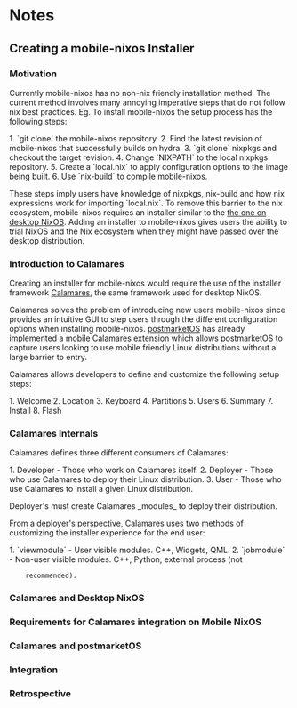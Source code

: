 =Notes=

==Creating a mobile-nixos Installer==

===Motivation===

Currently mobile-nixos has no non-nix friendly installation method. The current
method involves many annoying imperative steps that do not follow nix best
practices. Eg. To install mobile-nixos the setup process has the following
steps:

1. `git clone` the mobile-nixos repository.
2. Find the latest revision of mobile-nixos that successfully builds on hydra.
3. `git clone` nixpkgs and checkout the target revision.
4. Change `NIXPATH` to the local nixpkgs repository.
5. Create a `local.nix` to apply configuration options to the image being built.
6. Use `nix-build` to compile mobile-nixos.

These steps imply users have knowledge of nixpkgs, nix-build and how nix
expressions work for importing `local.nix`. To remove this barrier to the nix
ecosystem, mobile-nixos requires an installer similar to the
[[https://nixos.org/blog/announcements.html|the one on desktop NixOS]]. Adding
an installer to mobile-nixos gives users the ability to trial NixOS and the Nix
ecosystem when they might have passed over the desktop distribution.

===Introduction to Calamares===

Creating an installer for mobile-nixos would require the use of the installer
framework [[https://github.com/calamares/calamares|Calamares]], the same
framework used for desktop NixOS.

{{https://user-images.githubusercontent.com/91113/156779445-4305802a-9d97-4c48-9763-2431d9602d20.png|nixos calamares screenshot}}

Calamares solves the problem of introducing new users mobile-nixos since
provides an intuitive GUI to step users through the different configuration
options when installing mobile-nixos. [[https://postmarketos.org/|postmarketOS]]
has already implemented a
[[https://github.com/calamares/calamares-extensions/blob/calamares/modules/mobile/CMakeLists.txt|mobile Calamares extension]] which allows postmarketOS to capture users looking to use
mobile friendly Linux distributions without a large barrier to entry.

{{https://postmarketos.org/static/img/2020-07/ondev-welcome.png|postmarketos calamares screenshot}}

Calamares allows developers to define and customize the following setup steps:

1. Welcome
2. Location
3. Keyboard
4. Partitions
5. Users
6. Summary
7. Install
8. Flash

===Calamares Internals===

Calamares defines three different consumers of Calamares:

1. Developer - Those who work on Calamares itself.
2. Deployer - Those who use Calamares to deploy their Linux distribution.
3. User - Those who use Calamares to install a given Linux distribution.

Deployer's must create Calamares _modules_ to deploy their distribution.

From a deployer's perspective, Calamares uses two methods of customizing the
installer experience for the end user:

1. `viewmodule` - User visible modules. C++, Widgets, QML.
2. `jobmodule` - Non-user visible modules. C++, Python, external process (not
	 recommended).

===Calamares and Desktop NixOS===
===Requirements for Calamares integration on Mobile NixOS===
===Calamares and postmarketOS===
===Integration===
===Retrospective===
